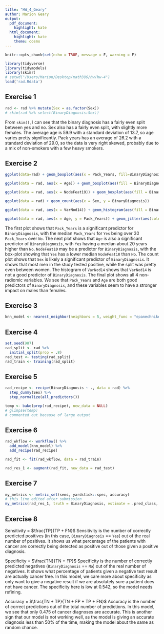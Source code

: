 ```yaml
---
title: "HW_4_Geary"
author: Marion Geary
output:
  pdf_document:
    highlight: kate
  html_document:
    highlight: kate
    theme: cosmo
---
```


```r
knitr::opts_chunk$set(echo = TRUE, message = F, warning = F)
```

```r
library(tidyverse)
library(tidymodels)
library(skimr)
# setwd("/Users/Marion/Desktop/math386/hw/hw-4")
load('rad.Rdata')
```

## Exercise 1

```r
rad <- rad %>% mutate(Sex = as.factor(Sex))
# skim(rad %>% select(BinaryDiagnosis:Sex))
```

From `skim()`, I can see that the binary diagnosis has a fairly even split between yes and no. Sex also has a fairly even split, with slightly more females. The average age is 59.9 with a standard deviation of 13.7, so age varies pretty significantly. Pack years has an average of 26.2 with a standard deviation of 29.0, so the data is very right skewed, probably due to a mix of non-smokers with a few heavy smokers.

## Exercise 2

```r
ggplot(data=rad) + geom_boxplot(aes(x = Pack_Years, fill=BinaryDiagnosis))

ggplot(data = rad, aes(x = Age)) + geom_boxplot(aes(fill = BinaryDiagnosis))

ggplot(data = rad, aes(x = NodeFeat10)) + geom_boxplot(aes(fill = BinaryDiagnosis))

ggplot(data = rad) + geom_count(aes(x = Sex, y = BinaryDiagnosis))

ggplot(data = rad, aes(x = VarNod14)) + geom_histogram(aes(fill = BinaryDiagnosis))

ggplot(data = rad, aes(x = Age, y = Pack_Years)) + geom_jitter(aes(color = BinaryDiagnosis)) + facet_wrap(~Sex)
```

The first plot shows that `Pack_Years` is a significant predictor for `BinaryDiagnosis`, with the median `Pack_Years` for `Yes` being over 30 `Pack_Years` over `No`. The next plot shows that `Age` is also a significant predictor of `BinaryDiagnosis`, with `Yes` having a median about 20 years higher than `No`. `NodeFeat10` may be a predictor for `BinaryDiagnosis`, with the box-plot showing that `Yes` has a lower median `NodeFeat10` than `No`. The count plot shows that `Sex` is likely a significant predictor of `BinaryDiagnosis`. It shows that most men in the study tested positive, while the split was pretty even between women. The histogram of `VarNod14` shows that `VarNod14` is not a good predictor of `BinaryDiagnosis`. The final plot shows all 4 non-radiomic variables. We see that `Pack_Years` and `Age` are both good predictors of `BinaryDiagnosis`, and these variables seem to have a stronger impact on males than females. 

## Exercise 3

```r
knn_model <- nearest_neighbor(neighbors = 5, weight_func = "epanechnikov", dist_power = 2, mode = "classification")
```

## Exercise 4

```r
set.seed(987)
rad_split <- rad %>%
  initial_split(prop = .8)
rad_test <- testing(rad_split)
rad_train <- training(rad_split)
```

## Exercise 5

```r
rad_recipe <- recipe(BinaryDiagnosis ~ ., data = rad) %>%
  step_dummy(Sex) %>%
  step_normalize(all_predictors())

temp <- bake(prep(rad_recipe), new_data = NULL)
# glimpse(temp)
# commented out because of large output
```

## Exercise 6

```r
rad_wkflow <- workflow() %>%
  add_model(knn_model) %>%
  add_recipe(rad_recipe)

rad_fit <- fit(rad_wkflow, data = rad_train)

rad_res_1 <- augment(rad_fit, new_data = rad_test)
```

## Exercise 7

```r
my_metrics <- metric_set(sens, yardstick::spec, accuracy)
# this line edited after submission
my_metrics(rad_res_1, truth = BinaryDiagnosis, estimate = .pred_class, event_level = "second")
```

## Exercise 8

Sensitivity = $\frac{TP}{TP + FN}$
Sensitivity is the number of correctly predicted positives (in this case, `BinaryDiagnosis` == `Yes`) out of the real number of positives. It shows us what percentage of the patients with cancer are correctly being detected as positive out of those given a positive diagnosis.

Specificity = $\frac{TN}{TN + FP}$
Specificity is the number of correctly predicted negatives (`BinaryDiagnosis` == `No`) out of the real number of negatives. It shows what percentage of patients given a negative test result are actually cancer free. In this model, we care more about specificity as only want to give a negative result if we are absolutely sure a patient does not have cancer. The specificity here is low at $0.542$, so the model needs refining.

Accuracy = $\frac{TN + TP}{TN + FP + TP + FN}$
Accuracy is the number of correct predictions out of the total number of predictions. In this model, we see that only $0.475$ of cancer diagnoses are accurate. This is another sign that our model is not working well, as the model is giving an accurate diagnosis less than $50\%$ of the time, making the model about the same as random chance.

